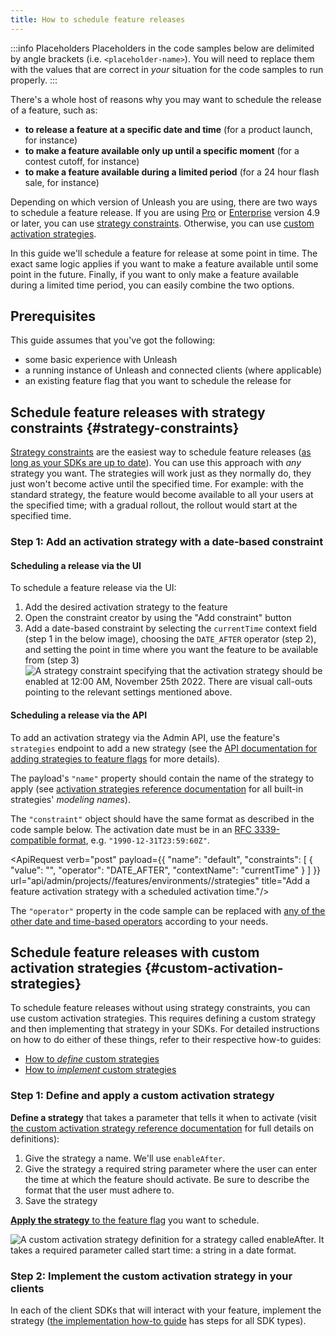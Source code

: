 ```yaml
---
title: How to schedule feature releases
---
```


:::info Placeholders
Placeholders in the code samples below are delimited by angle brackets (i.e. `<placeholder-name>`). You will need to replace them with the values that are correct in _your_ situation for the code samples to run properly.
:::

There's a whole host of reasons why you may want to schedule the release of a feature, such as:
- **to release a feature at a specific date and time** (for a product launch, for instance)
- **to make a feature available only up until a specific moment** (for a contest cutoff, for instance)
- **to make a feature available during a limited period** (for a 24 hour flash sale, for instance)

Depending on which version of Unleash you are using, there are two ways to schedule a feature release. If you are using [Pro](/availability#plans) or [Enterprise](https://www.getunleash.io/pricing) version 4.9 or later, you can use [strategy constraints](#schedule-feature-releases-with-strategy-constraints).
Otherwise, you can use [custom activation strategies](#schedule-feature-releases-with-custom-activation-strategies).

In this guide we'll schedule a feature for release at some point in time. The exact same logic applies if you want to make a feature available until some point in the future. Finally, if you want to only make a feature available during a limited time period, you can easily combine the two options.

## Prerequisites

This guide assumes that you've got the following:
- some basic experience with Unleash
- a running instance of Unleash and connected clients (where applicable)
- an existing feature flag that you want to schedule the release for

## Schedule feature releases with strategy constraints {#strategy-constraints}

[Strategy constraints](../reference/activation-strategies#date-and-time-operators) are the easiest way to schedule feature releases ([as long as your SDKs are up to date](../reference/activation-strategies#client-side-implementation)). You can use this approach with _any_ strategy you want. The strategies will work just as they normally do, they just won't become active until the specified time. For example: with the standard strategy, the feature would become available to all your users at the specified time; with a gradual rollout, the rollout would start at the specified time.

### Step 1: Add an activation strategy with a date-based constraint

#### Scheduling a release via the UI

To schedule a feature release via the UI:
1. Add the desired activation strategy to the feature
2. Open the constraint creator by using the "Add constraint" button
3. Add a date-based constraint by selecting the `currentTime` context field (step 1 in the below image), choosing the `DATE_AFTER` operator (step 2), and setting the point in time where you want the feature to be available from (step 3)
  ![A strategy constraint specifying that the activation strategy should be enabled at 12:00 AM, November 25th 2022. There are visual call-outs pointing to the relevant settings mentioned above.](/img/strategy-constraint-date-after.png)

#### Scheduling a release via the API

To add an activation strategy via the Admin API, use the feature's `strategies` endpoint to add a new strategy (see the [API documentation for adding strategies to feature flags](/reference/api/legacy/unleash/admin/features-v2#add-strategy) for more details).

The payload's `"name"` property should contain the name of the strategy to apply (see [activation strategies reference documentation](../reference/activation-strategies) for all built-in strategies' _modeling names_).

The `"constraint"` object should have the same format as described in the code sample below. The activation date must be in an [RFC 3339-compatible format](https://datatracker.ietf.org/doc/html/rfc3339#section-5.8), e.g. `"1990-12-31T23:59:60Z"`.

<ApiRequest verb="post" payload={{
      "name": "default",
      "constraints": [
        {
          "value": "<activation-date>",
          "operator": "DATE_AFTER",
          "contextName": "currentTime"
        }
      ]
  }} url="api/admin/projects/<project-id>/features/environments/<environment>/strategies" title="Add a feature activation strategy with a scheduled activation time."/>

The `"operator"` property in the code sample can be replaced with [any of the other date and time-based operators](../reference/activation-strategies#date-and-time-operators) according to your needs.

## Schedule feature releases with custom activation strategies {#custom-activation-strategies}

To schedule feature releases without using strategy constraints, you can use custom activation strategies. This requires defining a custom strategy and then implementing that strategy in your SDKs. For detailed instructions on how to do either of these things, refer to their respective how-to guides:
- [How to _define_ custom strategies](../how-to/how-to-use-custom-strategies#step-1)
- [How to _implement_ custom strategies](../how-to/how-to-use-custom-strategies#step-3)

### Step 1: Define and apply a custom activation strategy

**Define a strategy** that takes a parameter that tells it when to activate (visit [the custom activation strategy reference documentation](../reference/custom-activation-strategies#definition) for full details on definitions):

1. Give the strategy a name. We'll use `enableAfter`.
2. Give the strategy a required string parameter where the user can enter the time at which the feature should activate. Be sure to describe the format that the user must adhere to.
3. Save the strategy

[**Apply the strategy** to the feature flag](../how-to/how-to-use-custom-strategies#step-2) you want to schedule.


![A custom activation strategy definition for a strategy called `enableAfter`. It takes a required parameter called `start time`: a string in a date format.](/img/custom-strategy-enable-after.png)

### Step 2: Implement the custom activation strategy in your clients

In each of the client SDKs that will interact with your feature, implement the strategy ([the implementation how-to guide](../how-to/how-to-use-custom-strategies#step-3) has steps for all SDK types).